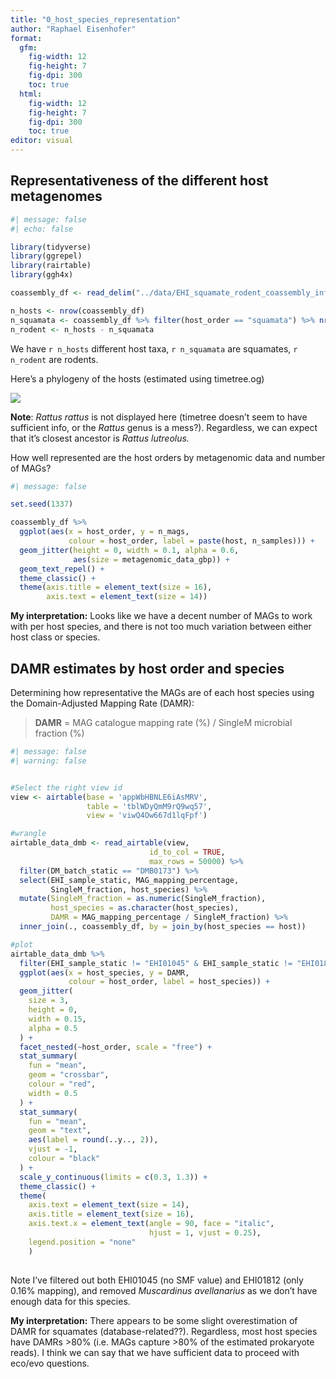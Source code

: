 ```yaml
---
title: "0_host_species_representation"
author: "Raphael Eisenhofer"
format: 
  gfm:
    fig-width: 12
    fig-height: 7
    fig-dpi: 300
    toc: true
  html:
    fig-width: 12
    fig-height: 7
    fig-dpi: 300
    toc: true
editor: visual
---
```


## Representativeness of the different host metagenomes

```r
#| message: false
#| echo: false

library(tidyverse)
library(ggrepel)
library(rairtable)
library(ggh4x)

coassembly_df <- read_delim("../data/EHI_squamate_rodent_coassembly_info.txt")

n_hosts <- nrow(coassembly_df)
n_squamata <- coassembly_df %>% filter(host_order == "squamata") %>% nrow(.)
n_rodent <- n_hosts - n_squamata
```

We have `r n_hosts` different host taxa, `r n_squamata` are squamates, `r n_rodent` are rodents.

Here's a phylogeny of the hosts (estimated using timetree.og)

![](images/timetree.svg)

**Note**: *Rattus rattus* is not displayed here (timetree doesn't seem to have sufficient info, or the *Rattus* genus is a mess?). Regardless, we can expect that it's closest ancestor is *Rattus lutreolus.*

How well represented are the host orders by metagenomic data and number of MAGs?

```r
#| message: false

set.seed(1337)

coassembly_df %>%
  ggplot(aes(x = host_order, y = n_mags, 
             colour = host_order, label = paste(host, n_samples))) +
  geom_jitter(height = 0, width = 0.1, alpha = 0.6, 
              aes(size = metagenomic_data_gbp)) + 
  geom_text_repel() + 
  theme_classic() +
  theme(axis.title = element_text(size = 16),
        axis.text = element_text(size = 14))
```

**My interpretation:** Looks like we have a decent number of MAGs to work with per host species, and there is not too much variation between either host class or species.

## DAMR estimates by host order and species

Determining how representative the MAGs are of each host species using the Domain-Adjusted Mapping Rate (DAMR):

> **DAMR** = MAG catalogue mapping rate (%) / SingleM microbial fraction (%)

```r
#| message: false
#| warning: false


#Select the right view id
view <- airtable(base = 'appWbHBNLE6iAsMRV',
                 table = 'tblWDyQmM9rQ9wq57',
                 view = 'viwQ4Ow667d1lqFpf')

#wrangle
airtable_data_dmb <- read_airtable(view, 
                               id_to_col = TRUE, 
                               max_rows = 50000) %>%
  filter(DM_batch_static == "DMB0173") %>%
  select(EHI_sample_static, MAG_mapping_percentage,
         SingleM_fraction, host_species) %>%
  mutate(SingleM_fraction = as.numeric(SingleM_fraction),
         host_species = as.character(host_species),
         DAMR = MAG_mapping_percentage / SingleM_fraction) %>%
  inner_join(., coassembly_df, by = join_by(host_species == host))

#plot
airtable_data_dmb %>%
  filter(EHI_sample_static != "EHI01045" & EHI_sample_static != "EHI01812") %>%
  ggplot(aes(x = host_species, y = DAMR, 
             colour = host_order, label = host_species)) +
  geom_jitter(
    size = 3, 
    height = 0, 
    width = 0.15, 
    alpha = 0.5
  ) +
  facet_nested(~host_order, scale = "free") +
  stat_summary(
    fun = "mean", 
    geom = "crossbar", 
    colour = "red", 
    width = 0.5
  ) +
  stat_summary(
    fun = "mean",
    geom = "text",
    aes(label = round(..y.., 2)),
    vjust = -1,
    colour = "black"
  ) +
  scale_y_continuous(limits = c(0.3, 1.3)) +
  theme_classic() +
  theme(
    axis.text = element_text(size = 14),
    axis.title = element_text(size = 16),
    axis.text.x = element_text(angle = 90, face = "italic",
                               hjust = 1, vjust = 0.25),
    legend.position = "none"
    )
  

```

Note I've filtered out both EHI01045 (no SMF value) and EHI01812 (only 0.16% mapping), and removed *Muscardinus avellanarius* as we don't have enough data for this species.

**My interpretation:** There appears to be some slight overestimation of DAMR for squamates (database-related??). Regardless, most host species have DAMRs \>80% (i.e. MAGs capture \>80% of the estimated prokaryote reads). I think we can say that we have sufficient data to proceed with eco/evo questions.
